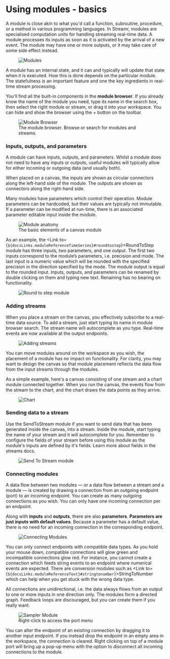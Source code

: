 


# Using modules - basics

A module is close akin to what you'd call a function, subroutine, procedure, or a method in various programming languages. In Streamr, modules are specialised computation units for handling streaming real-time data. A module processes its inputs as soon as it is activated by the arrival of a new event. The module may have one or more outputs, or it may take care of some side effect instead.

<figure>
    <picture>
        <img
            src={Modules}
            srcSet={`${Modules2x} 2x`}
            alt="Modules"
        />
    </picture>
</figure>

A module has an internal state, and it can and typically will update that state when it is executed. How this is done depends on the particular module. The statefulness is an important feature and one the key ingredients in real-time stream processing.

You'll find all the built-in components in the **module browser**. If you already know the name of the module you need, type its name in the search box, then select the right module or stream, or drag it into your workspace. You can hide and show the browser using the + button on the toolbar.

<figure>
    <picture>
        <source srcSet={ModuleBrowserMobile} media="(max-width: 575px)" />
        <img
            src={ModuleBrowser}
            srcSet={`${ModuleBrowser2x} 2x`}
            alt="Module Browser"
        />
    </picture>
    <figcaption>The module browser. Browse or search for modules and streams.</figcaption>
</figure>

### Inputs, outputs, and parameters

A module can have inputs, outputs, and parameters. Whilst a module does not need to have any inputs or outputs, useful modules will typically allow for either incoming or outgoing data (and usually both).

When placed on a canvas, the inputs are shown as circular connectors along the left-hand side of the module. The outputs are shown as connectors along the right-hand side.

Many modules have parameters which control their operation. Module parameters can be hardcoded, but their values are typically not immutable. If a parameter can be modified at run-time, there is an associated parameter editable input inside the module.

<figure className={docsStyles.darkBg}>
    <picture>
        <img
            src={ModuleAnatomy}
            srcSet={`${ModuleAnatomy2x} 2x`}
            alt="Module anatomy"
        />
    </picture>
    <figcaption>The basic elements of a canvas module</figcaption>
</figure>

As an example, the <Link to={`${docsLinks.moduleReferenceTimeSeries}#roundtostep`}>RoundToStep</Link> module has three inputs, two parameters, and one output. The first two inputs correspond to the module’s parameters, i.e. precision and mode. The last input is a numeric value which will be rounded with the specified precision in the direction specified by the mode. The module output is equal to the rounded input. Inputs, outputs, and parameters can be renamed by double clicking on them and typing new text. Renaming has no bearing on functionality.

<figure className={docsStyles.darkBg}>
    <picture>
        <source srcSet={RoundToStepMobile} media="(max-width: 575px)" />
        <img
            src={RoundToStep}
            srcSet={`${RoundToStep2x} 2x`}
            alt="Round to step module"
        />
    </picture>
</figure>

### Adding streams
When you place a stream on the canvas, you effectively subscribe to a real-time data source. To add a stream, just start typing its name in module browser search. The stream name will autocomplete as you type. Real-time events are now available at the output endpoints.

<figure className={docsStyles.darkBg}>
    <picture>
        <img
            src={AddingStreams}
            srcSet={`${AddingStreams2x} 2x`}
            alt="Adding streams"
        />
    </picture>
</figure>

You can move modules around on the workspace as you wish, the placement of a module has no impact on functionality. For clarity, you may want to design the canvas so that module placement reflects the data flow from the input streams through the modules.

As a simple example, here's a canvas consisting of one stream and a chart module connected together. When you run the canvas, the events flow from the stream to the chart, and the chart draws the data points as they arrive.

<figure>
    <picture>
        <img
            src={Chart}
            srcSet={`${Chart2x} 2x`}
            alt="Chart"
        />
    </picture>
</figure>

### Sending data to a stream

Use the SendToStream module if you want to send data that has been generated inside the canvas, into a stream. Inside the module, start typing the name of your stream and it will autocomplete for you. Remember to configure the fields of your stream before using this module as the module's inputs are defined by it's fields. Learn more about fields in the <Link to={docsLinks.streams}>streams docs</Link>.

<figure>
    <picture>
        <source srcSet={SendToStreamMobile} media="(max-width: 575px)" />
        <img
            src={SendToStream}
            srcSet={`${SendToStream2x} 2x`}
            alt="Send To Stream module"
        />
    </picture>
</figure>

### Connecting modules

A data flow between two modules — or a data flow between a stream and a module — is created by drawing a connection from an outgoing endpoint (port) to an incoming endpoint. You can create as many outgoing connections as you wish. You can only have one incoming connection per an endpoint.

Along with **inputs** and **outputs**, there are also **parameters**. **Parameters are just inputs with default values**. Because a parameter has a default value, there is no need for an incoming connection in the corresponding endpoint.

<figure>
    <picture>
        <img
            src={ConnectingModules}
            srcSet={`${ConnectingModules2x} 2x`}
            alt="Connecting Modules"
        />
    </picture>
</figure>

You can only connect endpoints with compatible data types. As you hold your mouse down, compatible connections will glow green and incompatible connections glow red. For instance, you cannot create a connection which feeds string events to an endpoint where numerical events are expected. There are conversion modules such as <Link to={`${docsLinks.moduleReferenceText}#stringtonumber`}>StringToNumber</Link> which can help when you get stuck with the wrong data type.

All connections are unidirectional, i.e. the data always flows from an output to one or more inputs in one direction only. The modules form a directed graph. Feedback loops are discouraged, but you can create them if you really want.


<figure>
    <picture>
        <source srcSet={SamplerModuleMobile} media="(max-width: 575px)" />
        <img
            src={SamplerModule}
            srcSet={`${SamplerModule2x} 2x`}
            alt="Sampler Module"
        />
    </picture>    
    <figcaption>Right-click to access the port menu</figcaption>
</figure>

You can alter the endpoint of an existing connection by dragging it to another input endpoint. If you instead drop the endpoint in an empty area in the workspace, the connection is cleared. Right clicking on top of a module port will bring up a pop-up menu with the option to disconnect all incoming connections to the module.
